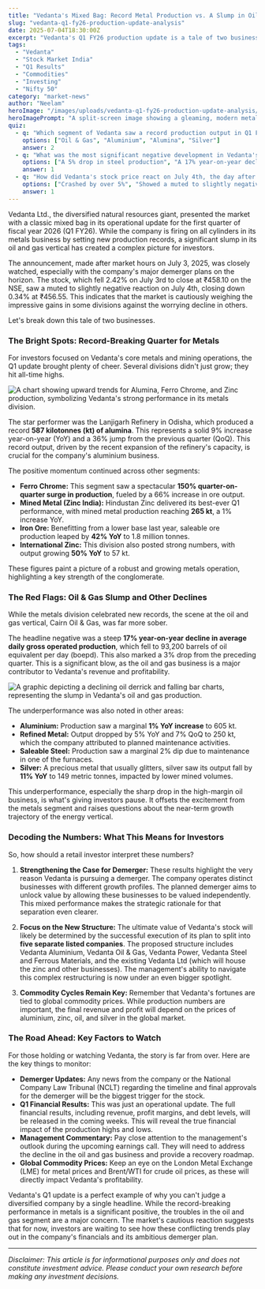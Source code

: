 ```yaml
---
title: "Vedanta's Mixed Bag: Record Metal Production vs. A Slump in Oil & Gas"
slug: "vedanta-q1-fy26-production-update-analysis"
date: 2025-07-04T18:30:00Z
excerpt: "Vedanta's Q1 FY26 production update is a tale of two businesses. The company achieved all-time high production in alumina and ferro-chrome, but a steep 17% decline in the crucial oil and gas segment has investors concerned. We break down what this means for you and the company's demerger plans."
tags:
  - "Vedanta"
  - "Stock Market India"
  - "Q1 Results"
  - "Commodities"
  - "Investing"
  - "Nifty 50"
category: "market-news"
author: "Neelam"
heroImage: "/images/uploads/vedanta-q1-fy26-production-update-analysis/hero-image.jpg"
heroImagePrompt: "A split-screen image showing a gleaming, modern metals factory on one side and a struggling oil rig on the other, representing Vedanta's mixed Q1 FY26 results."
quiz:
  - q: "Which segment of Vedanta saw a record production output in Q1 FY26?"
    options: ["Oil & Gas", "Aluminium", "Alumina", "Silver"]
    answer: 2
  - q: "What was the most significant negative development in Vedanta's Q1 update?"
    options: ["A 5% drop in steel production", "A 17% year-on-year decline in Oil & Gas production", "Flat aluminium output", "A 10% fall in power sales"]
    answer: 1
  - q: "How did Vedanta's stock price react on July 4th, the day after the production update?"
    options: ["Crashed by over 5%", "Showed a muted to slightly negative reaction", "Hit the upper circuit", "Gained over 2%"]
    answer: 1
---
```


Vedanta Ltd., the diversified natural resources giant, presented the market with a classic mixed bag in its operational update for the first quarter of fiscal year 2026 (Q1 FY26). While the company is firing on all cylinders in its metals business by setting new production records, a significant slump in its oil and gas vertical has created a complex picture for investors.

The announcement, made after market hours on July 3, 2025, was closely watched, especially with the company's major demerger plans on the horizon. The stock, which fell 2.42% on July 3rd to close at ₹458.10 on the NSE, saw a muted to slightly negative reaction on July 4th, closing down 0.34% at ₹456.55. This indicates that the market is cautiously weighing the impressive gains in some divisions against the worrying decline in others.

Let's break down this tale of two businesses.

### The Bright Spots: Record-Breaking Quarter for Metals

For investors focused on Vedanta's core metals and mining operations, the Q1 update brought plenty of cheer. Several divisions didn't just grow; they hit all-time highs.

![A chart showing upward trends for Alumina, Ferro Chrome, and Zinc production, symbolizing Vedanta's strong performance in its metals division.](/images/uploads/vedanta-q1-fy26-production-update-analysis/vedanta-metals-growth.png)

The star performer was the Lanjigarh Refinery in Odisha, which produced a record **587 kilotonnes (kt) of alumina**. This represents a solid 9% increase year-on-year (YoY) and a 36% jump from the previous quarter (QoQ). This record output, driven by the recent expansion of the refinery's capacity, is crucial for the company's aluminium business.

The positive momentum continued across other segments:
*   **Ferro Chrome:** This segment saw a spectacular **150% quarter-on-quarter surge in production**, fueled by a 66% increase in ore output.
*   **Mined Metal (Zinc India):** Hindustan Zinc delivered its best-ever Q1 performance, with mined metal production reaching **265 kt**, a 1% increase YoY.
*   **Iron Ore:** Benefitting from a lower base last year, saleable ore production leaped by **42% YoY** to 1.8 million tonnes.
*   **International Zinc:** This division also posted strong numbers, with output growing **50% YoY** to 57 kt.

These figures paint a picture of a robust and growing metals operation, highlighting a key strength of the conglomerate.

### The Red Flags: Oil & Gas Slump and Other Declines

While the metals division celebrated new records, the scene at the oil and gas vertical, Cairn Oil & Gas, was far more sober.

The headline negative was a steep **17% year-on-year decline in average daily gross operated production**, which fell to 93,200 barrels of oil equivalent per day (boepd). This also marked a 3% drop from the preceding quarter. This is a significant blow, as the oil and gas business is a major contributor to Vedanta's revenue and profitability.

![A graphic depicting a declining oil derrick and falling bar charts, representing the slump in Vedanta's oil and gas production.](/images/uploads/vedanta-q1-fy26-production-update-analysis/vedanta-oil-decline.png)

The underperformance was also noted in other areas:
*   **Aluminium:** Production saw a marginal **1% YoY increase** to 605 kt.
*   **Refined Metal:** Output dropped by 5% YoY and 7% QoQ to 250 kt, which the company attributed to planned maintenance activities.
*   **Saleable Steel:** Production saw a marginal 2% dip due to maintenance in one of the furnaces.
*   **Silver:** A precious metal that usually glitters, silver saw its output fall by **11% YoY** to 149 metric tonnes, impacted by lower mined volumes.

This underperformance, especially the sharp drop in the high-margin oil business, is what's giving investors pause. It offsets the excitement from the metals segment and raises questions about the near-term growth trajectory of the energy vertical.

### Decoding the Numbers: What This Means for Investors

So, how should a retail investor interpret these numbers?

1.  **Strengthening the Case for Demerger:** These results highlight the very reason Vedanta is pursuing a demerger. The company operates distinct businesses with different growth profiles. The planned demerger aims to unlock value by allowing these businesses to be valued independently. This mixed performance makes the strategic rationale for that separation even clearer.

2.  **Focus on the New Structure:** The ultimate value of Vedanta's stock will likely be determined by the successful execution of its plan to split into **five separate listed companies**. The proposed structure includes Vedanta Aluminium, Vedanta Oil & Gas, Vedanta Power, Vedanta Steel and Ferrous Materials, and the existing Vedanta Ltd (which will house the zinc and other businesses). The management's ability to navigate this complex restructuring is now under an even bigger spotlight.

3.  **Commodity Cycles Remain Key:** Remember that Vedanta's fortunes are tied to global commodity prices. While production numbers are important, the final revenue and profit will depend on the prices of aluminium, zinc, oil, and silver in the global market.

### The Road Ahead: Key Factors to Watch

For those holding or watching Vedanta, the story is far from over. Here are the key things to monitor:

*   **Demerger Updates:** Any news from the company or the National Company Law Tribunal (NCLT) regarding the timeline and final approvals for the demerger will be the biggest trigger for the stock.
*   **Q1 Financial Results:** This was just an operational update. The full financial results, including revenue, profit margins, and debt levels, will be released in the coming weeks. This will reveal the true financial impact of the production highs and lows.
*   **Management Commentary:** Pay close attention to the management's outlook during the upcoming earnings call. They will need to address the decline in the oil and gas business and provide a recovery roadmap.
*   **Global Commodity Prices:** Keep an eye on the London Metal Exchange (LME) for metal prices and Brent/WTI for crude oil prices, as these will directly impact Vedanta's profitability.

Vedanta's Q1 update is a perfect example of why you can't judge a diversified company by a single headline. While the record-breaking performance in metals is a significant positive, the troubles in the oil and gas segment are a major concern. The market's cautious reaction suggests that for now, investors are waiting to see how these conflicting trends play out in the company's financials and its ambitious demerger plan.

***

*Disclaimer: This article is for informational purposes only and does not constitute investment advice. Please conduct your own research before making any investment decisions.*
